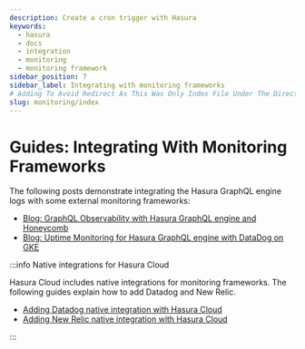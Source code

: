 ```yaml
---
description: Create a cron trigger with Hasura
keywords:
  - hasura
  - docs
  - integration
  - monitoring
  - monitoring framework
sidebar_position: 7
sidebar_label: Integrating with monitoring frameworks
# Adding To Avoid Redirect As This Was Only Index File Under The Directory
slug: monitoring/index
---
```


# Guides: Integrating With Monitoring Frameworks

The following posts demonstrate integrating the Hasura GraphQL engine
logs with some external monitoring frameworks:

-   [Blog: GraphQL Observability with Hasura GraphQL engine and Honeycomb](https://hasura.io/blog/graphql-observability-with-hasura-graphql-engine-and-honeycomb-ee0a1a836c41/)
-   [Blog: Uptime Monitoring for Hasura GraphQL engine with DataDog on GKE](https://hasura.io/blog/uptime-monitoring-for-hasura-graphql-engine-with-datadog-on-gke-4faff5832e7f/)

:::info Native integrations for Hasura Cloud

Hasura Cloud includes native integrations for monitoring frameworks. The
following guides explain how to add Datadog and New Relic.

- [Adding Datadog native integration with Hasura Cloud](/observability/integrations/datadog.mdx)
- [Adding New Relic native integration with Hasura Cloud](/observability/integrations/newrelic.mdx)

:::